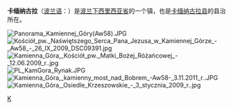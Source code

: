 {{Infobox Settlement
| name = 卡缅纳古拉<br />Kamienna Góra
| image_skyline = Kamienna Góra fragment rynku.JPG
| imagesize = 250px
| image_caption = 
| image_flag = POL Kamienna Góra flag new.svg
| image_shield = POL Kamienna Góra COA new.svg
| pushpin_map = Poland
| pushpin_label_position = bottom
| subdivision_type = 国家
| subdivision_name = {{POL}}
| subdivision_type1 = [[波兰行政区划|省]]
| subdivision_name1 = [[下西里西亚省|下西里西亚省]]
| subdivision_type2 = [[波兰行政区划|县]]
| subdivision_name2 =  [[卡缅纳古拉县|卡缅纳古拉县]]
| elevation_m = 
| elevation_ft = 
| area_total_km2 = 17.97
| population_as_of = 2006年
| population_total = 21440
| population_density_km2 = auto
| timezone = [[欧洲中部时间|CET]]
| utc_offset = +1
| timezone_DST = [[欧洲中部夏令时间|CEST]]
| utc_offset_DST = +2
| postal_code_type = 
| postal_code = 
| website = http://www.kamiennagora.pl 
}}
'''卡缅纳古拉'''（[[波兰语|波兰语]]：'''{{lang|pl|Kamienna Góra}}'''）是[[波兰|波兰]][[下西里西亚省|下西里西亚省]]的一个镇，也是[[卡缅纳古拉县|卡缅纳古拉县]]的县治所在。

[[File:Panorama_Kamiennej_Góry(Aw58).JPG|thumb]]
[[File:Kościół_pw._Naświętszego_Serca_Pana_Jezusa_w_Kamiennej_Górze_-_Aw58_-_26_IX_2009_DSC09391.jpg|thumb]]
[[File:Kamienna_Góra,_Kościół_pw._Matki_Bożej_Różańcowej_-_12.06.2009_r..jpg|thumb]]
[[File:PL_KamGora_Rynak.JPG|thumb]]
[[File:Kamienna_Góra,_kamienny_most_nad_Bobrem_-Aw58-_3.11.2011_r..JPG|thumb]]
[[File:Kamienna_Góra,_Osiedle_Krzeszowskie_-_3_stycznia_2009_r..jpg|thumb]]

{{Authority control}}
{{Poland-geo-stub}}

[[Category:下西里西亚省城市|K]]